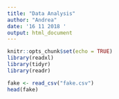 ```yaml
---
title: "Data Analysis"
author: "Andrea"
date: '16 11 2018 '
output: html_document
---
```


```r
knitr::opts_chunk$set(echo = TRUE)
library(readxl)
library(tidyr)
library(readr)
```

```r
fake <- read_csv("fake.csv")
head(fake)
```

